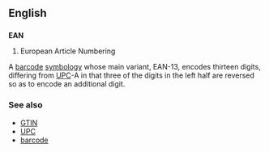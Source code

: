 ==English==
==={{initialism}}===
'''EAN'''
# European Article Numbering

A [[barcode]] [[symbology]] whose main variant, EAN-13, encodes thirteen digits, differing from [[UPC]]-A in that three of the digits in the left half are reversed so as to encode an additional digit.

===See also===
*[[GTIN]]
*[[UPC]]
*[[barcode]]